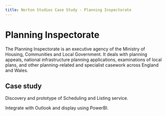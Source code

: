 ```yaml
---
title: Norton Studios Case Study - Planning Inspectorate
---
```


# Planning Inspectorate

The Planning Inspectorate is an executive agency of the Ministry of Housing, Communities and Local Government. It deals with planning appeals, national infrastructure planning applications, examinations of local plans, and other planning-related and specialist casework across England and Wales.

## Case study

Discovery and prototype of Scheduling and Listing service.

Integrate with Outlook and display using PowerBI.
